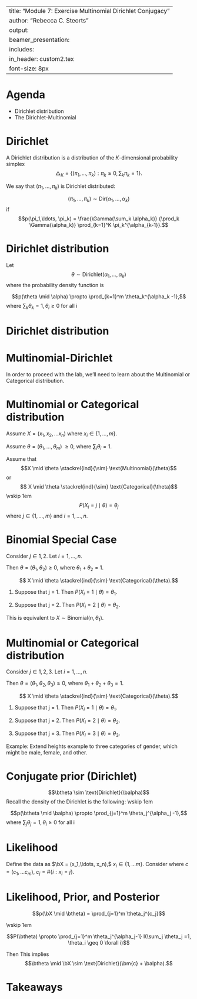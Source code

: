 
---
title: "Module 7: Exercise Multinomial Dirichlet Conjugacy"
author: "Rebecca C. Steorts"
output: 
     beamer_presentation:
      includes: 
          in_header: custom2.tex
font-size: 8px
---


Agenda
===
- Dirichlet distribution
- The Dirichlet-Multinomial


Dirichlet
===
A Dirichlet distribution\footnote{This is the multivariate version of the Beta distribution.} is a distribution of the $K$-dimensional probability simplex\footnote{In geometry, a simplex is a generalization of the notion of a triangle or tetrahedron to arbitrary dimensions.}
$$\bigtriangleup_K = \{(\pi_1,\ldots, \pi_k): \pi_k \geq 0, \sum_k \pi_k = 1\}.$$

We say that $(\pi_1,\ldots, \pi_k)$ is Dirichlet distributed:

$$(\pi_1,\ldots, \pi_k)\sim \text{Dir}(\alpha_1,\ldots,\alpha_k)$$
if
$$p(\pi_1,\ldots, \pi_k) = \frac{\Gamma(\sum_k \alpha_k)}
{\prod_k \Gamma(\alpha_k)} 
\prod_{k=1}^K \pi_k^{\alpha_{k-1}}.$$

Dirichlet distribution
===
Let
$$\theta \sim \text{Dirichlet}(\alpha_1,\ldots,\alpha_k)$$
where the probability density function is

$$p(\theta \mid \alpha) \propto \prod_{k=1}^m \theta_k^{\alpha_k -1},$$ where
$\sum_k \theta_k =1, \theta_i \geq 0$ for all i

\begin{figure}[htbp]
\begin{center}
\includegraphics[width=0.3\textwidth]{figures/simplex}
\end{center}
\end{figure}

Dirichlet distribution
===
\begin{figure}[htbp]
\begin{center}
\includegraphics[width=0.9\textwidth]{figures/dir}
\caption{Far left: We get a uniform prior on the simplex. Moving to the right we get things unimodal. On the bottom, we get distributions that are multimodal at the corners.}
\label{default}
\end{center}
\end{figure}

Multinomial-Dirichlet
===

In order to proceed with the lab, we'll need to learn about the Multinomial or Categorical distribution.\footnote{This is the multivariate generalization of of the Binomial distribution.}

Multinomial or Categorical distribution
===

Assume $X = (x_1, x_2, \ldots x_n)$ where $x_i \in \{1,\ldots, m\}.$

\begin{enumerate}
\item n: number of observations.
\item m: number of categories or bins.
\end{enumerate}

Assume $\theta = (\theta_1,\ldots,\theta_m) \; \geq 0,$ where $\sum_i \theta_i = 1.$


Assume that $$X \mid \theta \stackrel{ind}{\sim} \text{Multinomial}(\theta)$$
or 
$$ X \mid \theta \stackrel{ind}{\sim} \text{Categorical}(\theta)$$
\vskip 1em
$$P(X_i = j \mid {\theta}) = \theta_j$$ where $j \in \{1,\ldots, m\}$ and $i=1,\ldots,n.$

Binomial Special Case
===

Consider $j \in {1,2}.$ Let $i=1,\ldots,n.$

\vspace*{1em}

Then $\theta = (\theta_1, \theta_2) \geq 0,$ where $\theta_1 + \theta_2 = 1.$

\vspace*{1em}

$$ X \mid \theta \stackrel{ind}{\sim} \text{Categorical}(\theta).$$

1. Suppose that j = 1. Then $P(X_i = 1 \mid \theta) = \theta_1.$

2. Suppose that j = 2. Then $P(X_i = 2 \mid \theta) = \theta_2.$

\vspace*{1em}

This is equivalent to $X \sim \text{Binomial}(n, \theta_1).$

Multinomial or Categorical distribution
===

Consider $j \in {1,2, 3}.$ Let $i=1,\ldots,n.$

\vspace*{1em}

Then $\theta = (\theta_1, \theta_2, \theta_3) \geq 0,$ where $\theta_1 + \theta_2 + \theta_3 = 1.$

\vspace*{1em}

$$ X \mid \theta \stackrel{ind}{\sim} \text{Categorical}(\theta).$$

1. Suppose that j = 1. Then $P(X_i = 1 \mid \theta) = \theta_1.$

2. Suppose that j = 2. Then $P(X_i = 2 \mid \theta) = \theta_2.$

3. Suppose that j = 3. Then $P(X_i = 3 \mid \theta) = \theta_3.$

\vspace*{1em}

Example: Extend heights example to three categories of gender, which might be male, female, and other.  

Conjugate prior (Dirichlet)
===
$$\btheta \sim \text{Dirichlet}(\balpha)$$
Recall the density of the Dirichlet is the following:
\vskip 1em

$$p(\btheta \mid \balpha) \propto \prod_{j=1}^m \theta_j^{\alpha_j -1},$$ where
$\sum_j \theta_j =1, \theta_i \geq 0$ for all i

Likelihood
===

Define the data as $\bX = (x_1,\ldots, x_n),$ $x_i \in \{1,\ldots m\}.$
Consider
\begin{align}
p(\bX \mid \theta) &= \prod_{i=1}^n P(X_i = x_i \mid \theta) \\
&= \prod_{i=1}^n \theta_{x_i} 
=\textcolor{red}{\theta_{x_1}\times \theta_{x_2} \times \theta_{x_n}}\\
&=\prod_{i=1}^n \prod_{j=1}^m \theta_j^{I(x_i =j)} = \prod_{j=1}^m \textcolor{red}{\prod_{i=1}^n} \theta_j^{I(x_i =j)}\\
&= \prod_{j=1}^m \theta_j^{\sum_i I(x_i = j)} \\
& = \prod_{j=1}^m \theta_j^{c_j}
\end{align}
where $c=(c_1,\ldots c_m)$, 
$c_j = \# \{i: x_i =j \}.$

Likelihood, Prior, and Posterior
===
$$p(\bX \mid \btheta) = \prod_{j=1}^m \theta_j^{c_j}$$

\vskip 1em

$$P(\btheta) \propto \prod_{j=1}^m \theta_j^{\alpha_j-1} I(\sum_j \theta_j =1, \theta_i \geq 0 \forall i)$$

Then 
\begin{align}
P(\btheta \mid \bX) &\propto \prod_{j=1}^m \theta_j^{c_j} \times \prod_{j=1}^m \theta_j^{\alpha_j-1}  I(\sum_j \theta_j =1, \theta_i \geq 0 \forall i) \\
&\propto \prod_{j=1}^m \theta_j^{c_j + \alpha_j -1}  I(\sum_j \theta_j =1, \theta_i \geq 0 \forall i) 
\end{align}
This implies $$\btheta \mid \bX \sim \text{Dirichlet}(\bm{c} + \balpha).$$

Takeaways
===
\begin{enumerate}
\item Dirichlet is conjugate for Categorical or Multinomial.\footnote{The word Categorical seems to be used in CS and ML. The word Multinomial seems to be used in Statistics and Mathematics.}
\item Useful formula:
$$\prod_i \text{Multinomial} (x_i \mid \theta) \times \text{Dir}(\btheta \mid \balpha) \propto \text{Dir}(\btheta \mid \bm{c}+ \balpha).$$
\end{enumerate}

